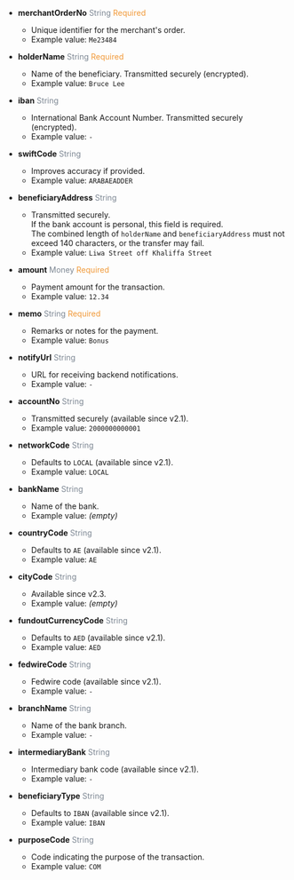 
- **merchantOrderNo** <font color='#7d8793'>String</font> <font color='#f19938'>Required</font>  
  - Unique identifier for the merchant's order.  
  - Example value: `Me23484`

- **holderName** <font color='#7d8793'>String</font> <font color='#f19938'>Required</font>  
  - Name of the beneficiary. Transmitted securely (encrypted).  
  - Example value: `Bruce Lee`

- **iban** <font color='#7d8793'>String</font>  
  - International Bank Account Number. Transmitted securely (encrypted).  
  - Example value: `-`

- **swiftCode** <font color='#7d8793'>String</font>  
  - Improves accuracy if provided.  
  - Example value: `ARABAEADDER`

- **beneficiaryAddress** <font color='#7d8793'>String</font>  
  - Transmitted securely.  
    If the bank account is personal, this field is required.  
    The combined length of `holderName` and `beneficiaryAddress` must not exceed 140 characters, or the transfer may fail.  
  - Example value: `Liwa Street off Khaliffa Street`

- **amount** <font color='#7d8793'>Money</font> <font color='#f19938'>Required</font>  
  - Payment amount for the transaction.  
  - Example value: `12.34`

- **memo** <font color='#7d8793'>String</font> <font color='#f19938'>Required</font>  
  - Remarks or notes for the payment.  
  - Example value: `Bonus`

- **notifyUrl** <font color='#7d8793'>String</font>  
  - URL for receiving backend notifications.  
  - Example value: `-`

- **accountNo** <font color='#7d8793'>String</font>  
  - Transmitted securely (available since v2.1).  
  - Example value: `2000000000001`

- **networkCode** <font color='#7d8793'>String</font>  
  - Defaults to `LOCAL` (available since v2.1).  
  - Example value: `LOCAL`

- **bankName** <font color='#7d8793'>String</font>  
  - Name of the bank.  
  - Example value: *(empty)*

- **countryCode** <font color='#7d8793'>String</font>  
  - Defaults to `AE` (available since v2.1).  
  - Example value: `AE`

- **cityCode** <font color='#7d8793'>String</font>  
  - Available since v2.3.  
  - Example value: *(empty)*

- **fundoutCurrencyCode** <font color='#7d8793'>String</font>  
  - Defaults to `AED` (available since v2.1).  
  - Example value: `AED`

- **fedwireCode** <font color='#7d8793'>String</font>  
  - Fedwire code (available since v2.1).  
  - Example value: `-`

- **branchName** <font color='#7d8793'>String</font>  
  - Name of the bank branch.  
  - Example value: `-`

- **intermediaryBank** <font color='#7d8793'>String</font>  
  - Intermediary bank code (available since v2.1).  
  - Example value: `-`

- **beneficiaryType** <font color='#7d8793'>String</font>  
  - Defaults to `IBAN` (available since v2.1).  
  - Example value: `IBAN`

- **purposeCode** <font color='#7d8793'>String</font>  
  - Code indicating the purpose of the transaction.  
  - Example value: `COM`
